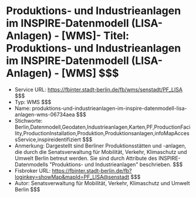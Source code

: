 # Produktions- und Industrieanlagen im INSPIRE-Datenmodell (LISA-Anlagen) - [WMS]- Titel: Produktions- und Industrieanlagen im INSPIRE-Datenmodell (LISA-Anlagen) - [WMS] $$$
- Service URL: https://fbinter.stadt-berlin.de/fb/wms/senstadt/PF_LISA $$$
- Typ: WMS $$$
- Name: produktions-und-industrieanlagen-im-inspire-datenmodell-lisa-anlagen-wms-06734aea $$$
- Stichworte: Berlin,Datenmodell,Geodaten,Industrieanlagen,Karten,PF,ProductionFacility,ProductionInstallation,Produktion,Produktionsanlagen,infoMapAccessService,inspireidentifiziert $$$
- Anmerkung: Dargestellt sind Berliner Produktionsstätten und -anlagen, die durch die Senatsverwaltung für Mobilität, Verkehr, Klimaschutz und Umwelt Berlin betreut werden. Sie sind durch Attribute des INSPIRE-Datenmodells "Produktions- und Industrieanlagen" beschrieben. $$$
- Fisbroker URL: https://fbinter.stadt-berlin.de/fb?loginkey=showMap&mapId=PF_LISA@senstadt $$$
- Autor: Senatsverwaltung für Mobilität, Verkehr, Klimaschutz und Umwelt Berlin $$$
